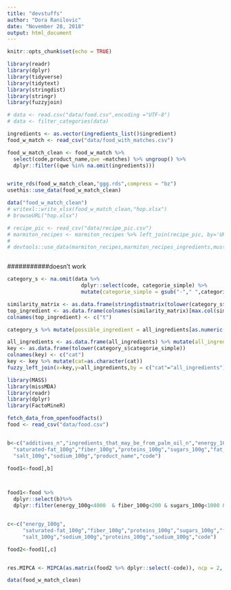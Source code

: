 ```yaml
---
title: "devstuffs"
author: "Dora Ranilovic"
date: "November 28, 2018"
output: html_document
---
```


```r
knitr::opts_chunk$set(echo = TRUE)
```
```r
library(readr)
library(dplyr)
library(tidyverse)
library(tidytext)
library(stringdist)
library(stringr)
library(fuzzyjoin)
```

```r
# data <- read.csv("data/food.csv",encoding ="UTF-8")
# data <- filter_categories(data)
```

```r
ingredients <- as.vector(ingredients_list()$ingredient)
food_w_match <- read_csv("data/food_with_matches.csv")

food_w_match_clean <- food_w_match %>%
  select(code,product_name,qwe =matches) %>% ungroup() %>%
  dplyr::filter((qwe %in% na.omit(ingredients)))


write_rds(food_w_match_clean,"ggg.rds",compress = "bz")
usethis::use_data(food_w_match_clean)

data("food_w_match_clean")
# writexl::write_xlsx(food_w_match_clean,"hop.xlsx")
# browseURL("hop.xlsx")
```

```r
# recipe_pic <- read_csv("data/recipe_pic.csv")
# marmiton_recipes <- marmiton_recipes %>% left_join(recipe_pic, by='URL')
# 
# devtools::use_data(marmiton_recipes,marmiton_recipes_ingredients,must_have_ingredients,internal=TRUE,overwrite=TRUE)
```
```r

```


###########doesn't work
```r
category_s <- na.omit(data %>% 
                        dplyr::select(code, categorie_simple) %>%
                        mutate(categorie_simple = gsub("-"," ",categorie_simple)))
```
```r
similarity_matrix <- as.data.frame(stringdistmatrix(tolower(category_s$categorie_simple),all_ingredients,method = "jaccard"))
top_ingredient <- as.data.frame(colnames(similarity_matrix)[max.col(similarity_matrix,ties.method="first")])
colnames(top_ingredient) <- c("t")
```

```r
category_s %>% mutate(possible_ingredient = all_ingredients[as.numeric(substring(top_ingredient$t,2))])
```
```r
all_ingredients <- as.data.frame(all_ingredients) %>% mutate(all_ingredients=as.character(all_ingredients))
key <- as.data.frame(tolower(category_s$categorie_simple)) 
colnames(key) <- c("cat")
key <- key %>% mutate(cat=as.character(cat))
fuzzy_left_join(x=key,y=all_ingredients,by = c("cat"="all_ingredients"), match_fun = str_detect)
```

```r
library(MASS)
library(missMDA)
library(readr)
library(dplyr)
library(FactoMineR)
```

```r
fetch_data_from_openfoodfacts()
food <- read_csv("data/food.csv")


b<-c("additives_n","ingredients_that_may_be_from_palm_oil_n","energy_100g",
  "saturated-fat_100g","fiber_100g","proteins_100g","sugars_100g","fat_100g","carbohydrates_100g",
  "salt_100g","sodium_100g","product_name","code")

food1<-food[,b]



food1<-food %>% 
  dplyr::select(b)%>%
  dplyr::filter(energy_100g<4000  & fiber_100g<200 & sugars_100g<1000 & salt_100g<200)


c<-c("energy_100g",
     "saturated-fat_100g","fiber_100g","proteins_100g","sugars_100g","fat_100g","carbohydrates_100g",
     "salt_100g","sodium_100g","proteins_100g","sodium_100g","code")

food2<-food1[,c]


res.MIPCA <- MIPCA(as.matrix(food2 %>% dplyr::select(-code)), ncp = 2, nboot = 100)
```

```r
data(food_w_match_clean)
```

